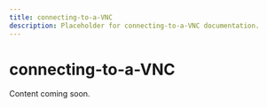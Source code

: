 ---
title: connecting-to-a-VNC
description: Placeholder for connecting-to-a-VNC documentation.
---

# connecting-to-a-VNC

Content coming soon.
